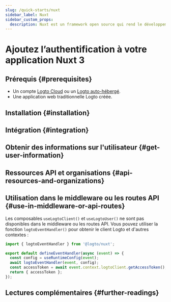 ```yaml
---
slug: /quick-starts/nuxt
sidebar_label: Nuxt
sidebar_custom_props:
  description: Nuxt est un framework open source qui rend le développement web intuitif et puissant.
---
```




# Ajoutez l’authentification à votre application Nuxt 3

<GuideTip />

## Prérequis \{#prerequisites}

- Un compte [Logto Cloud](https://cloud.logto.io) ou un [Logto auto-hébergé](/introduction/set-up-logto-oss).
- Une application web traditionnelle Logto créée.

## Installation \{#installation}

<Installation />

## Intégration \{#integration}

<Integration />

## Obtenir des informations sur l'utilisateur \{#get-user-information}

<GetUserInformation />

## Ressources API et organisations \{#api-resources-and-organizations}

<ApiResources />

## Utilisation dans le middleware ou les routes API \{#use-in-middleware-or-api-routes}

Les composables `useLogtoClient()` et `useLogtoUser()` ne sont pas disponibles dans le middleware ou les routes API. Vous pouvez utiliser la fonction `logtoEventHandler()` pour obtenir le client Logto et d'autres contextes :

```ts title="api/auth/get-access-token.ts"
import { logtoEventHandler } from '@logto/nuxt';

export default defineEventHandler(async (event) => {
  const config = useRuntimeConfig(event);
  await logtoEventHandler(event, config);
  const accessToken = await event.context.logtoClient.getAccessToken();
  return { accessToken };
});
```

## Lectures complémentaires \{#further-readings}

<FurtherReadings />